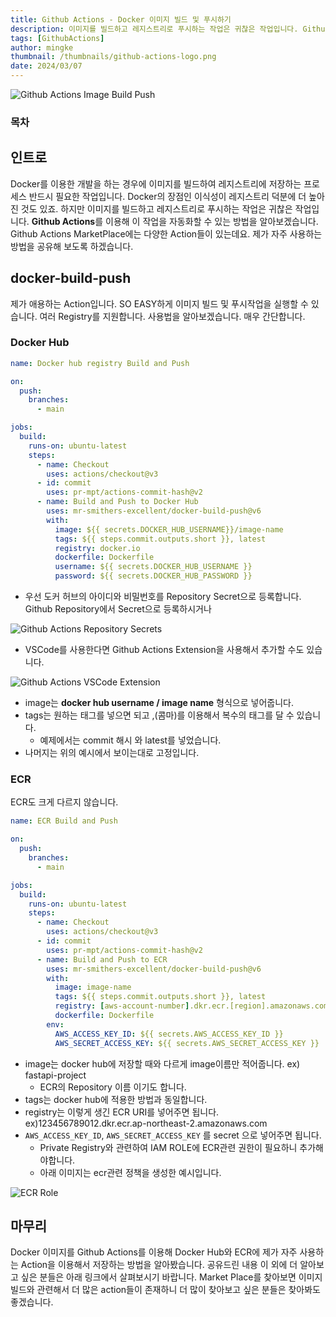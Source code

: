 ```yaml
---
title: Github Actions - Docker 이미지 빌드 및 푸시하기
description: 이미지를 빌드하고 레지스트리로 푸시하는 작업은 귀찮은 작업입니다. Github Actions를 이용해 이 작업을 자동화할 수 있는 방법을 알아보겠습니다. Github Actions MarketPlace에는 다양한 Action들이 있는데요. 제가 자주 사용하는 방법을 공유해 보도록 하겠습니다.
tags: [GithubActions]
author: mingke
thumbnail: /thumbnails/github-actions-logo.png
date: 2024/03/07
---
```


<Image src="/thumbnails/github-actions-logo.png" alt="Github Actions Image Build Push" />

### 목차

## 인트로

Docker를 이용한 개발을 하는 경우에 이미지를 빌드하여 레지스트리에 저장하는 프로세스 반드시 필요한 작업입니다. Docker의 장점인 이식성이 레지스트리 덕분에 더 높아진 것도 있죠. 하지만 이미지를 빌드하고 레지스트리로 푸시하는 작업은 귀찮은 작업입니다. **Github Actions**를 이용해 이 작업을 자동화할 수 있는 방법을 알아보겠습니다. Github Actions MarketPlace에는 다양한 Action들이 있는데요. 제가 자주 사용하는 방법을 공유해 보도록 하겠습니다.

## docker-build-push

제가 애용하는 Action입니다. SO EASY하게 이미지 빌드 및 푸시작업을 실행할 수 있습니다. 여러 Registry를 지원합니다. 사용법을 알아보겠습니다. 매우 간단합니다.

### Docker Hub

```yaml
name: Docker hub registry Build and Push

on:
  push:
    branches:
      - main

jobs:
  build:
    runs-on: ubuntu-latest
    steps:
      - name: Checkout
        uses: actions/checkout@v3
      - id: commit
        uses: pr-mpt/actions-commit-hash@v2
      - name: Build and Push to Docker Hub
        uses: mr-smithers-excellent/docker-build-push@v6
        with:
          image: ${{ secrets.DOCKER_HUB_USERNAME}}/image-name
          tags: ${{ steps.commit.outputs.short }}, latest
          registry: docker.io
          dockerfile: Dockerfile
          username: ${{ secrets.DOCKER_HUB_USERNAME }}
          password: ${{ secrets.DOCKER_HUB_PASSWORD }}
```

- 우선 도커 허브의 아이디와 비밀번호를 Repository Secret으로 등록합니다. Github Repository에서 Secret으로 등록하시거나

<Image src="/github-actions-image-build-push/01.png" alt="Github Actions Repository Secrets" />

- VSCode를 사용한다면 Github Actions Extension을 사용해서 추가할 수도 있습니다.

<Image src="/github-actions-image-build-push/02.png" alt="Github Actions VSCode Extension" />

- image는 **docker hub username / image name** 형식으로 넣어줍니다.
- tags는 원하는 태그를 넣으면 되고 ,(콤마)를 이용해서 복수의 태그를 달 수 있습니다.
  - 예제에서는 commit 해시 와 latest를 넣었습니다.
- 나머지는 위의 예시에서 보이는대로 고정입니다.

### ECR

ECR도 크게 다르지 않습니다.

```yaml
name: ECR Build and Push

on:
  push:
    branches:
      - main

jobs:
  build:
    runs-on: ubuntu-latest
    steps:
      - name: Checkout
        uses: actions/checkout@v3
      - id: commit
        uses: pr-mpt/actions-commit-hash@v2
      - name: Build and Push to ECR
        uses: mr-smithers-excellent/docker-build-push@v6
        with:
          image: image-name
          tags: ${{ steps.commit.outputs.short }}, latest
          registry: [aws-account-number].dkr.ecr.[region].amazonaws.com
          dockerfile: Dockerfile
        env:
          AWS_ACCESS_KEY_ID: ${{ secrets.AWS_ACCESS_KEY_ID }}
          AWS_SECRET_ACCESS_KEY: ${{ secrets.AWS_SECRET_ACCESS_KEY }}
```

- image는 docker hub에 저장할 때와 다르게 image이름만 적어줍니다. ex) fastapi-project
  - ECR의 Repository 이름 이기도 합니다.
- tags는 docker hub에 적용한 방법과 동일합니다.
- registry는 이렇게 생긴 ECR URI를 넣어주면 됩니다. ex)123456789012.dkr.ecr.ap-northeast-2.amazonaws.com
- `AWS_ACCESS_KEY_ID`, `AWS_SECRET_ACCESS_KEY` 를 secret 으로 넣어주면 됩니다.
  - Private Registry와 관련하여 IAM ROLE에 ECR관련 권한이 필요하니 추가해야합니다.
  - 아래 이미지는 ecr관련 정책을 생성한 예시입니다.

<Image src="/github-actions-image-build-push/03.png" alt="ECR Role" />

## 마무리

Docker 이미지를 Github Actions를 이용해 Docker Hub와 ECR에 제가 자주 사용하는 Action을 이용해서 저장하는 방법을 알아봤습니다. 공유드린 내용 이 외에 더 알아보고 싶은 분들은 아래 링크에서 살펴보시기 바랍니다. Market Place를 찾아보면 이미지 빌드와 관련해서 더 많은 action들이 존재하니 더 많이 찾아보고 싶은 분들은 찾아봐도 좋겠습니다.

<Link url="https://github.com/mr-smithers-excellent/docker-build-push" />
